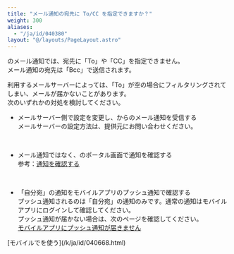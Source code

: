 ```yaml
---
title: "メール通知の宛先に To/CC を指定できますか？"
weight: 300
aliases:
  - "/ja/id/040380"
layout: "@/layouts/PageLayout.astro"
---
```



<Kintone />のメール通知では、宛先に「To」や「CC」を指定できません。  
メール通知の宛先は「Bcc」で送信されます。  
  
利用するメールサーバーによっては、「To」が空の場合にフィルタリングされてしまい、メールが届かないことがあります。  
次のいずれかの対処を検討してください。

* メールサーバー側で設定を変更し、<Kintone />からのメール通知を受信する  
  メールサーバーの設定方法は、提供元にお問い合わせください。  
<br />

* メール通知ではなく、<Kintone />のポータル画面で通知を確認する  
  参考：[通知を確認する](/k/ja/id/040672.html)  
<br />

* 「自分宛」の通知をモバイルアプリのプッシュ通知で確認する  
  プッシュ通知されるのは「自分宛」の通知のみです。通常の通知はモバイルアプリにログインして確認してください。  
  プッシュ通知が届かない場合は、次のページを確認してください。  
  [モバイルアプリにプッシュ通知が届きません](/k/ja/id/040369.html)

<Reference>
[モバイルで<Kintone />を使う](/k/ja/id/040668.html)

</Reference>
